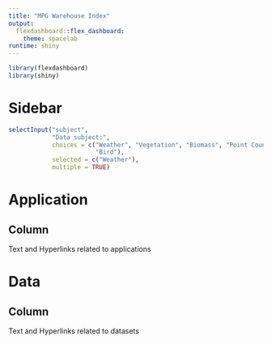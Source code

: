```yaml
---
title: "MPG Warehouse Index"
output:
  flexdashboard::flex_dashboard: 
    theme: spacelab
runtime: shiny
---
```


```r
library(flexdashboard)
library(shiny)
```

Sidebar {.sidebar data-width=250}
=====================================
```r
selectInput("subject",
            "Data subject:",
            choices = c("Weather", "Vegetation", "Biomass", "Point Count",
                        "Bird"),
            selected = c("Weather"),
            multiple = TRUE)
```

Application
=====================================

Column {.tabset data-width=750}
-----------------
Text and Hyperlinks related to applications

Data
=====================================

Column {.tabset data-width=750}
-----------------
Text and Hyperlinks related to datasets
